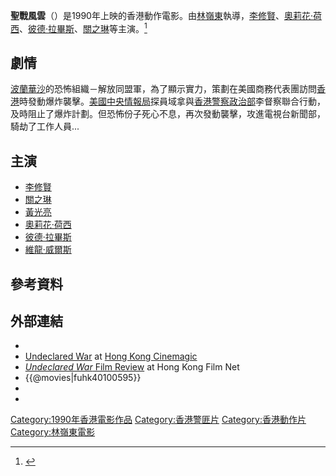 {{Infobox film
| name           = 聖戰風雲
| original_name  = Undeclared War
| image          = UndeclaredWar.jpg
| image_size     = 
| border         = 
| alt            = 
| caption        = DVD cover
| film name      = 
| director       = [[林嶺東|林嶺東]]
| producer       = [[林嶺東|林嶺東]]
| writer         = 
| screenplay     = {{plainlist|
*南燕
*龍添武
*關迪芭
*魯亦詩<ref name="hkfa-uw"/>}}
| story          = 
| based on       =
| narrator       = 
| starring       = 
| music          = 
| cinematography = 
| editing        = 
| studio         = [[新藝城|新藝城]]
| distributor    = [[金公主電影製作有限公司|金公主電影製作有限公司]]
| released       = {{start date|df=y|1990|9|1}}
| runtime        = 109分鐘<ref name="hkfa-uw" />
| country        ={{HKG-1959}}<ref name="hkfa-uw" />
| language       = [[粵語|粵語]]<br>[[英語|英語]]<br>[[波蘭語|波蘭語]]
| budget         = 
| gross          = HK$5,523,958
}}
'''聖戰風雲'''（{{lang-en|'''Undeclared War'''}}）是1990年上映的香港動作電影。由[[林嶺東|林嶺東]]執導，[[李修賢|李修賢]]、[[奧莉花·荷西|奧莉花·荷西]]、[[彼德·拉畢斯|彼德·拉畢斯]]、[[關之琳|關之琳]]等主演。<ref name="hkfa-uw">{{cite web|url=http://ipac.hkfa.lcsd.gov.hk/ipac20/ipac.jsp?session=1N9505M0N2119.2695&profile=hkfa&uri=full=3100024@!35252@!0&ri=3&aspect=basic_search&menu=search&source=192.168.110.61@!horizon&ipp=20&staffonly=&term=Undeclared+war&index=FILMBRP&uindex=&aspect=basic_search&menu=search&ri=3|work=[[Hong_Kong_Film_Archive|Hong Kong Film Archive]]|title=Undeclared war|accessdate=17 March 2014|archive-date=2014-03-17|archive-url=https://archive.today/20140317121706/http://ipac.hkfa.lcsd.gov.hk/ipac20/ipac.jsp?session=1N9505M0N2119.2695&profile=hkfa&uri=full=3100024@!35252@!0&ri=3&aspect=basic_search&menu=search&source=192.168.110.61@!horizon&ipp=20&staffonly=&term=Undeclared+war&index=FILMBRP&uindex=&aspect=basic_search&menu=search&ri=3|dead-url=yes}}</ref>

==劇情==
[[波蘭|波蘭]][[華沙|華沙]]的恐怖組織－解放同盟軍，為了顯示實力，策劃在美國商務代表團訪問[[香港|香港]]時發動爆炸襲擊。[[美國中央情報局|美國中央情報局]]探員域拿與[[政治部_(香港警察)|香港警察政治部]]李督察聯合行動，及時阻止了爆炸計劃。但恐怖份子死心不息，再次發動襲擊，攻進電視台新聞部，騎劫了工作人員...

==主演==
*[[李修賢|李修賢]]
*[[關之琳|關之琳]]
*[[黃光亮|黃光亮]]
*[[奧莉花·荷西|奧莉花·荷西]]
*[[彼德·拉畢斯|彼德·拉畢斯]]
*[[維龍·威爾斯|維龍·威爾斯]]
 
==參考資料==  	
{{reflist}} 

== 外部連結 ==
*{{hkmdb title|7327}}
*[http://www.hkcinemagic.com/en/movie.asp?id=485 Undeclared War] at [[Hong_Kong_Cinemagic|Hong Kong Cinemagic]]
*[http://www.hkfilm.net/movrevs2/unwar.htm ''Undeclared War'' Film Review] at Hong Kong Film Net
*{{@movies|fuhk40100595}}
*{{douban|1298048}}
*{{imdb title|0100595}}

{{林嶺東}}

[[Category:1990年香港電影作品|Category:1990年香港電影作品]]
[[Category:香港警匪片|Category:香港警匪片]]
[[Category:香港動作片|Category:香港動作片]]
[[Category:林嶺東電影|Category:林嶺東電影]]